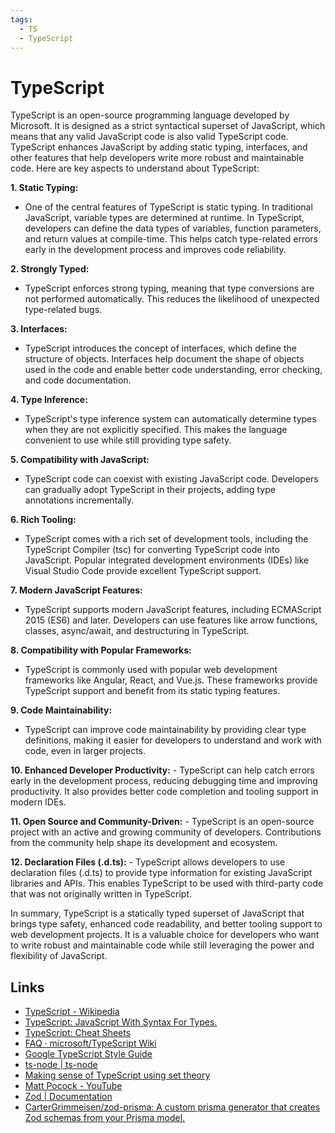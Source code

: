 ```yaml
---
tags:
  - TS
  - TypeScript
---
```


# TypeScript

TypeScript is an open-source programming language developed by Microsoft. It is designed as a strict syntactical superset of JavaScript, which means that any valid JavaScript code is also valid TypeScript code. TypeScript enhances JavaScript by adding static typing, interfaces, and other features that help developers write more robust and maintainable code. Here are key aspects to understand about TypeScript:

**1. Static Typing:**

- One of the central features of TypeScript is static typing. In traditional JavaScript, variable types are determined at runtime. In TypeScript, developers can define the data types of variables, function parameters, and return values at compile-time. This helps catch type-related errors early in the development process and improves code reliability.

**2. Strongly Typed:**

- TypeScript enforces strong typing, meaning that type conversions are not performed automatically. This reduces the likelihood of unexpected type-related bugs.

**3. Interfaces:**

- TypeScript introduces the concept of interfaces, which define the structure of objects. Interfaces help document the shape of objects used in the code and enable better code understanding, error checking, and code documentation.

**4. Type Inference:**

- TypeScript's type inference system can automatically determine types when they are not explicitly specified. This makes the language convenient to use while still providing type safety.

**5. Compatibility with JavaScript:**

- TypeScript code can coexist with existing JavaScript code. Developers can gradually adopt TypeScript in their projects, adding type annotations incrementally.

**6. Rich Tooling:**

- TypeScript comes with a rich set of development tools, including the TypeScript Compiler (tsc) for converting TypeScript code into JavaScript. Popular integrated development environments (IDEs) like Visual Studio Code provide excellent TypeScript support.

**7. Modern JavaScript Features:**

- TypeScript supports modern JavaScript features, including ECMAScript 2015 (ES6) and later. Developers can use features like arrow functions, classes, async/await, and destructuring in TypeScript.

**8. Compatibility with Popular Frameworks:**

- TypeScript is commonly used with popular web development frameworks like Angular, React, and Vue.js. These frameworks provide TypeScript support and benefit from its static typing features.

**9. Code Maintainability:**

- TypeScript can improve code maintainability by providing clear type definitions, making it easier for developers to understand and work with code, even in larger projects.

**10. Enhanced Developer Productivity:** - TypeScript can help catch errors early in the development process, reducing debugging time and improving productivity. It also provides better code completion and tooling support in modern IDEs.

**11. Open Source and Community-Driven:** - TypeScript is an open-source project with an active and growing community of developers. Contributions from the community help shape its development and ecosystem.

**12. Declaration Files (.d.ts):** - TypeScript allows developers to use declaration files (.d.ts) to provide type information for existing JavaScript libraries and APIs. This enables TypeScript to be used with third-party code that was not originally written in TypeScript.

In summary, TypeScript is a statically typed superset of JavaScript that brings type safety, enhanced code readability, and better tooling support to web development projects. It is a valuable choice for developers who want to write robust and maintainable code while still leveraging the power and flexibility of JavaScript.

## Links

- [TypeScript - Wikipedia](https://en.wikipedia.org/wiki/TypeScript)
- [TypeScript: JavaScript With Syntax For Types.](https://www.typescriptlang.org/)
- [TypeScript: Cheat Sheets](https://www.typescriptlang.org/cheatsheets)
- [FAQ · microsoft/TypeScript Wiki](https://github.com/microsoft/TypeScript/wiki/FAQ)
- [Google TypeScript Style Guide](https://google.github.io/styleguide/tsguide.html)
- [ts-node | ts-node](https://typestrong.org/ts-node/)
- [Making sense of TypeScript using set theory](https://blog.thoughtspile.tech/2023/01/23/typescript-sets/)
- [Matt Pocock - YouTube](https://www.youtube.com/@mattpocockuk)
- [Zod | Documentation](https://zod.dev/)
- [CarterGrimmeisen/zod-prisma: A custom prisma generator that creates Zod schemas from your Prisma model.](https://github.com/CarterGrimmeisen/zod-prisma)
